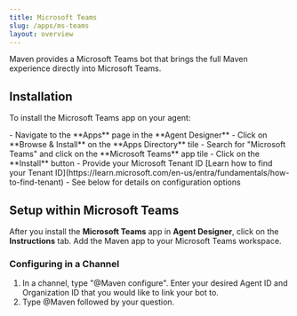 ```yaml
---
title: Microsoft Teams
slug: /apps/ms-teams
layout: overview
---
```


Maven provides a Microsoft Teams bot that brings the full Maven experience directly into Microsoft Teams.

## Installation

To install the Microsoft Teams app on your agent:

<Steps>
  <Step title="Locate the Microsoft Teams app">
    - Navigate to the **Apps** page in the **Agent Designer**
    - Click on **Browse & Install** on the **Apps Directory** tile
    - Search for "Microsoft Teams" and click on the **Microsoft Teams** app tile
  </Step>
  <Step title="Install the app">
    - Click on the **Install** button
    - Provide your Microsoft Tenant ID [Learn how to find your Tenant ID](https://learn.microsoft.com/en-us/entra/fundamentals/how-to-find-tenant)
    - See below for details on configuration options
  </Step>
</Steps>


## Setup within Microsoft Teams

After you install the **Microsoft Teams** app in **Agent Designer**, click on the
**Instructions** tab. Add the Maven app to your Microsoft Teams workspace.

### Configuring in a Channel

1. In a channel, type "@Maven configure". Enter your desired Agent ID and Organization ID that you would like to link your bot to.
2. Type @Maven followed by your question.
